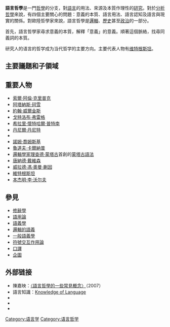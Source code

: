 {{Expand English|en:Philosophy of Language|2020-02-20T17:21:22+00:00}}
'''語言哲學'''是一門[[哲學|哲學]]的分支，對[[語言|語言]]的用法、來源及本質作理性的[[研究|研究]]。對於[[分析哲學|分析哲學]]來說，有四個主要關心的問題：意義的本質、語言用法、語言認知及語言與現實的關係。對歐陸哲學家來說，語言哲學是[[邏輯|邏輯]]、[[歷史|歷史]]甚至[[政治|政治]]的一部分。

首先，語言哲學家尋求意義的本質，解釋「意義」的意義。順著這個脈絡，找尋同義詞的本質。

研究人的语言的哲学成为当代哲学的主要方向。主要代表人物有[[维特根斯坦|维特根斯坦]]。

== 主要議題和子領域 ==

== 重要人物 ==
* [[索爾·阿倫·克里普克|索爾·阿倫·克里普克]]
* [[阿塔納斯·珂雪|阿塔納斯·珂雪]]
* [[約翰·威爾金斯|約翰·威爾金斯]]
* [[戈特洛布·弗雷格|戈特洛布·弗雷格]]
* [[希拉里·懷特哈爾·普特南|希拉里·懷特哈爾·普特南]]
* [[丹尼爾·丹尼特|丹尼爾·丹尼特]]
* {{link-en|崔斯基|Fred Dretske}}
* [[諾姆·喬姆斯基|諾姆·喬姆斯基]]
* [[魯道夫·卡爾納普|魯道夫·卡爾納普]]
* [[邏輯學家|邏輯學家]][[理查德·蒙塔古|理查德·蒙塔古]]首創的[[蒙塔古語法|蒙塔古語法]]
* [[唐納德·戴維森|唐納德·戴維森]]
* [[威拉德·馮·奧曼·蒯因|威拉德·馮·奧曼·蒯因]]
* [[維特根斯坦|維特根斯坦]]
* [[本杰明·李·沃尔夫|本杰明·李·沃尔夫]]

== 參見 ==
* [[修辭學|修辭學]]
* [[語用論|語用論]]
* [[語義學|語義學]]
* [[邏輯的語義|邏輯的語義]]
* [[一般語義學|一般語義學]]
* [[符號交互作用論|符號交互作用論]]
* [[口譯|口譯]]
* [[企圖|企圖]]

== 外部链接 ==
*陳嘉映：[http://www.aisixiang.com/data/15861.html 〈語言哲學的一些常見概念〉]{{Wayback|url=http://www.aisixiang.com/data/15861.html |date=20140711081204 }}（2007）
*語言知識：[http://www.iep.utm.edu/knowlang/ Knowledge of Language]{{Wayback|url=http://www.iep.utm.edu/knowlang/ |date=20150502075741 }}
*{{Cite journal|title=Knowledge of language in action|url=http://www.tandfonline.com/doi/abs/10.1080/13869795.2014.897366|last=Tsai|first=Cheng-hung|date=2015-01-02|journal=Philosophical Explorations|issue=1|doi=10.1080/13869795.2014.897366|volume=18|pages=68–89|language=en|issn=1386-9795|access-date=2021-01-27|archive-date=2020-05-19|archive-url=https://web.archive.org/web/20200519101952/https://www.tandfonline.com/doi/abs/10.1080/13869795.2014.897366|dead-url=no}}
*{{Cite journal|title=On the Epistemology of Language|url=http://doi.wiley.com/10.1111/j.2041-6962.2006.tb00023.x|last=Tsai|first=Cheng-hung|date=2006-12|journal=The Southern Journal of Philosophy|issue=4|doi=10.1111/j.2041-6962.2006.tb00023.x|volume=44|pages=677–696|language=en}}
*{{Cite journal|title=A Virtue Semantics|url=http://www.tandfonline.com/doi/full/10.4314/sajpem.v27i1.31499|last=Tsai|first=Cheng-hung|date=2008-01|journal=South African Journal of Philosophy|issue=1|doi=10.4314/sajpem.v27i1.31499|volume=27|pages=27–39|language=en|issn=0258-0136}}
{{语言哲学}}
{{分析哲学}}
{{哲学}}
{{Authority control}}
{{lang-stub}}

[[Category:语言学|Category:语言学]]
[[Category:语言哲学|Category:语言哲学]]